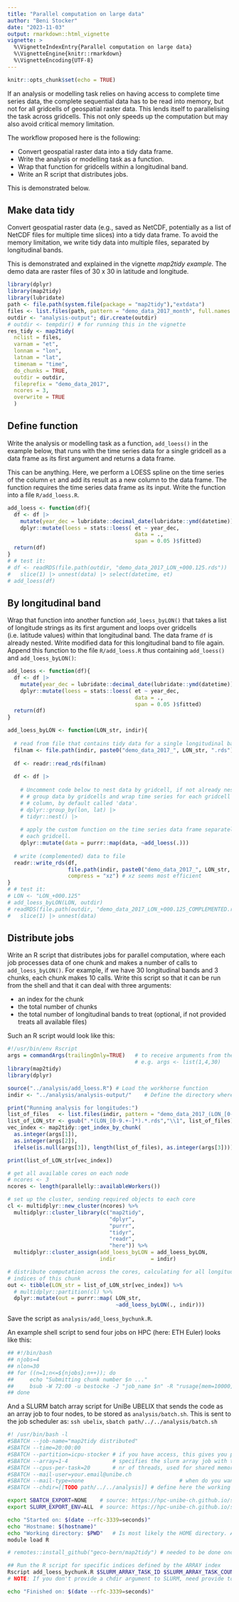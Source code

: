 ```yaml
---
title: "Parallel computation on large data"
author: "Beni Stocker"
date: "2023-11-03"
output: rmarkdown::html_vignette
vignette: >
  %\VignetteIndexEntry{Parallel computation on large data}
  %\VignetteEngine{knitr::rmarkdown}
  %\VignetteEncoding{UTF-8}
---
```



```r
knitr::opts_chunk$set(echo = TRUE)
```

If an analysis or modelling task relies on having access to complete time series data, the complete sequential data has to be read into memory, but not for all gridcells of geospatial raster data. This lends itself to parallelising the task across gridcells. This not only speeds up the computation but may also avoid critical memory limitation.

The workflow proposed here is the following:

- Convert geospatial raster data into a tidy data frame.
- Write the analysis or modelling task as a function.
- Wrap that function for gridcells within a longitudinal band.
- Write an R script that distributes jobs.

This is demonstrated below.

## Make data tidy

Convert geospatial raster data (e.g., saved as NetCDF, potentially as a list of NetCDF files for multiple time slices) into a tidy data frame. To avoid the memory limitation, we write tidy data into multiple files, separated by longitudinal bands.

This is demonstrated and explained in the vignette *map2tidy example*. The demo data are raster files of 30 x 30 in latitude and longitude.
```r
library(dplyr)
library(map2tidy)
library(lubridate)
path <- file.path(system.file(package = "map2tidy"),"extdata")
files <- list.files(path, pattern = "demo_data_2017_month", full.names = TRUE)
outdir <- "analysis-output"; dir.create(outdir)
# outdir <- tempdir() # for running this in the vignette
res_tidy <- map2tidy(
  nclist = files, 
  varnam = "et",
  lonnam = "lon", 
  latnam = "lat", 
  timenam = "time", 
  do_chunks = TRUE,
  outdir = outdir, 
  fileprefix = "demo_data_2017", 
  ncores = 3,
  overwrite = TRUE
  )
```

## Define function

Write the analysis or modelling task as a function, `add_loess()` in the example below, that runs with the time series data for a single gridcell as a data frame as its first argument and returns a data frame.
 
This can be anything. Here, we perform a LOESS spline on the time series of the column `et` and add its result as a new column to the data frame. The function requires the time series data frame as its input. Write the function into a file `R/add_loess.R`.
```r
add_loess <- function(df){
  df <- df |> 
    mutate(year_dec = lubridate::decimal_date(lubridate::ymd(datetime))) %>%
    dplyr::mutate(loess = stats::loess( et ~ year_dec,
                                        data = ., 
                                        span = 0.05 )$fitted)
  return(df)
}
# # test it:
# df <- readRDS(file.path(outdir, "demo_data_2017_LON_+000.125.rds")) |>
#   slice(1) |> unnest(data) |> select(datetime, et)
# add_loess(df)
```


## By longitudinal band

Wrap that function into another function `add_loess_byLON()` that takes a list of longitude strings as its first argument and loops over gridcells (i.e. latitude values) within that longitudinal band. The data frame `df` is already nested. Write modified data
for this longitudinal band to file again. Append this function to the file `R/add_loess.R` thus containing `add_loess()` and `add_loess_byLON()`:
```r
add_loess <- function(df){
  df <- df |> 
    mutate(year_dec = lubridate::decimal_date(lubridate::ymd(datetime))) %>%
    dplyr::mutate(loess = stats::loess( et ~ year_dec,
                                        data = ., 
                                        span = 0.05 )$fitted)
  return(df)
}

add_loess_byLON <- function(LON_str, indir){
  
  # read from file that contains tidy data for a single longitudinal band
  filnam <- file.path(indir, paste0("demo_data_2017_", LON_str, ".rds"))
  
  df <- readr::read_rds(filnam)
  
  df <- df |> 
    
    # Uncomment code below to nest data by gridcell, if not already nested.
    # # group data by gridcells and wrap time series for each gridcell into a new
    # # column, by default called 'data'.
    # dplyr::group_by(lon, lat) |> 
    # tidyr::nest() |> 
    
    # apply the custom function on the time series data frame separately for 
    # each gridcell.
    dplyr::mutate(data = purrr::map(data, ~add_loess(.)))
  
  # write (complemented) data to file
  readr::write_rds(df, 
                   file.path(indir, paste0("demo_data_2017_", LON_str, "_COMPLEMENTED_xz.rds")),
                   compress = "xz") # xz seems most efficient
}
# # test it:
# LON <- "LON_+000.125"
# add_loess_byLON(LON, outdir)
# readRDS(file.path(outdir, "demo_data_2017_LON_+000.125_COMPLEMENTED.rds")) |>
#   slice(1) |> unnest(data)
```

## Distribute jobs

Write an R script that distributes jobs for parallel computation, where each job processes data of one chunk and makes a number of calls to `add_loess_byLON()`. For example, if we have 30 longitudinal bands and 3 chunks, each chunk makes 10 calls. Write this script so that it can be run from the shell and that it can deal with three arguments:

- an index for the chunk
- the total number of chunks
- the total number of longitudinal bands to treat (optional, if not provided treats all available files)

Such an R script would look like this:
```r
#!/usr/bin/env Rscript
args = commandArgs(trailingOnly=TRUE)   # to receive arguments from the shell
                                        # e.g. args <- list(1,4,30)
library(map2tidy)
library(dplyr)

source("../analysis/add_loess.R") # Load the workhorse function
indir <- "../analysis/analysis-output/"    # Define the directory where the processed rds file are

print("Running analysis for longitudes:")
list_of_files   <- list.files(indir, pattern = "demo_data_2017_(LON_[0-9.+-]*).rds")
list_of_LON_str <- gsub(".*(LON_[0-9.+-]*).*.rds","\\1", list_of_files) # extract LONGITUDES from the list of filenames
vec_index <- map2tidy::get_index_by_chunk(
  as.integer(args[1]),
  as.integer(args[2]),
  ifelse(is.null(args[3]), length(list_of_files), as.integer(args[3])))

print(list_of_LON_str[vec_index])

# get all available cores on each node
# ncores <- 3
ncores <- length(parallelly::availableWorkers())

# set up the cluster, sending required objects to each core
cl <- multidplyr::new_cluster(ncores) %>%
  multidplyr::cluster_library(c("map2tidy",
                                "dplyr",
                                "purrr",
                                "tidyr",
                                "readr",
                                "here")) %>%
  multidplyr::cluster_assign(add_loess_byLON = add_loess_byLON,
                             indir           = indir)

# distribute computation across the cores, calculating for all longitudinal
# indices of this chunk
out <- tibble(LON_str = list_of_LON_str[vec_index]) %>%
  # multidplyr::partition(cl) %>%
  dplyr::mutate(out = purrr::map( LON_str,
                                  ~add_loess_byLON(., indir)))

```
Save the script as `analysis/add_loess_bychunk.R`.

An example shell script to send four jobs on HPC (here: ETH Euler) looks like this:
```sh
## #!/bin/bash
## njobs=4
## nlon=30
## for ((n=1;n<=${njobs};n++)); do
##     echo "Submitting chunk number $n ..."
##     bsub -W 72:00 -u bestocke -J "job_name $n" -R "rusage[mem=10000]" "Rscript vanilla analysis/add_loess_bychunk.R $n $njobs $nlon"
## done
```

And a SLURM batch array script for UniBe UBELIX that sends the code as an array job to four nodes, to be stored as `analysis/batch.sh`.
This is sent to the job scheduler as: `ssh ubelix`, `sbatch path/../../analysis/batch.sh`
```sh
#! /usr/bin/bash -l
#SBATCH --job-name="map2tidy distributed"
#SBATCH --time=20:00:00
#SBATCH --partition=icpu-stocker # if you have access, this gives you priority
#SBATCH --array=1-4              # specifies the slurm array job with the number of tasks
#SBATCH --cpus-per-task=20       # nr of threads, used for shared memory jobs that run locally on a single compute node (default: 1)
#SBATCH --mail-user=your.email@unibe.ch
#SBATCH --mail-type=none                              # when do you want to get notified: none, all, begin, end, fail, requeue, array_tasks
#SBATCH --chdir=[[TODO path/../../analysis]] # define here the working directory which contains your R-script, and where the output will be written to.

export SBATCH_EXPORT=NONE    # source: https://hpc-unibe-ch.github.io/slurm/submission.html#exportnone
export SLURM_EXPORT_ENV=ALL  # source: https://hpc-unibe-ch.github.io/slurm/submission.html#exportnone

echo "Started on: $(date --rfc-3339=seconds)"
echo "Hostname: $(hostname)"
echo "Working directory: $PWD"   # Is most likely the HOME directory. Allows to check in the log.
module load R

# remotes::install_github("geco-bern/map2tidy") # needed to be done once

## Run the R script for specific indices defined by the ARRAY index
Rscript add_loess_bychunk.R $SLURM_ARRAY_TASK_ID $SLURM_ARRAY_TASK_COUNT 30 # This only runs the first 30 longitude values instead of all longitudes
# NOTE: If you don't provide a chdir argument to SLURM, need provide to full path from the folder from which executing sbatch.

echo "Finished on: $(date --rfc-3339=seconds)"

```
